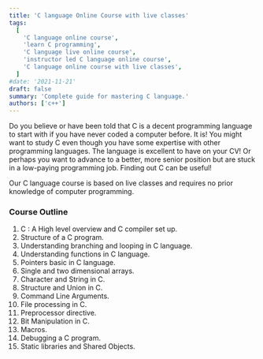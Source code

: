 ```yaml
---
title: 'C language Online Course with live classes'
tags:
  [
    'C language online course',
    'learn C programming',
    'C language live online course',
    'instructor led C language online course',
    'C language online course with live classes',
  ]
#date: '2021-11-21'
draft: false
summary: 'Complete guide for mastering C language.'
authors: ['c++']
---
```


Do you believe or have been told that C is a decent programming language to start with if you have never coded a computer before. It is!
You might want to study C even though you have some expertise with other programming languages. The language is excellent to have on your CV!
Or perhaps you want to advance to a better, more senior position but are stuck in a low-paying programming job. Finding out C can be useful!

Our C language course is based on live classes and requires no prior knowledge of computer programming.

### Course Outline

1. C : A High level overview and C compiler set up.
2. Structure of a C program.
3. Understanding branching and looping in C language.
4. Understanding functions in C language.
5. Pointers basic in C language.
6. Single and two dimensional arrays.
7. Character and String in C.
8. Structure and Union in C.
9. Command Line Arguments.
10. File processing in C.
11. Preprocessor directive.
12. Bit Manipulation in C.
13. Macros.
14. Debugging a C program.
15. Static libraries and Shared Objects.
